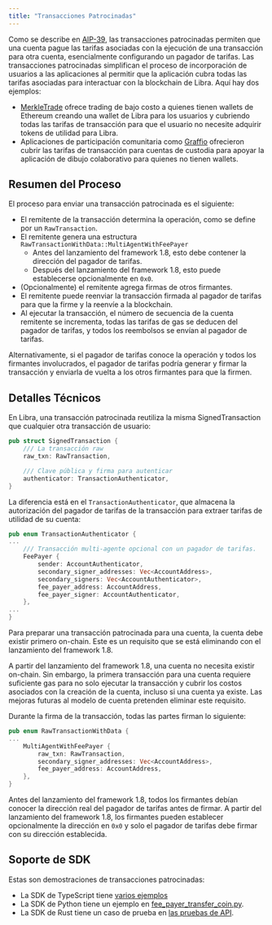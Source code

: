```yaml
---
title: "Transacciones Patrocinadas"
---
```


Como se describe en [AIP-39](https://github.com/libra2-foundation/AIPs/blob/main/aips/aip-39.md), las transacciones patrocinadas permiten que una cuenta pague las tarifas asociadas con la ejecución de una transacción para otra cuenta, esencialmente configurando un pagador de tarifas. Las transacciones patrocinadas simplifican el proceso de incorporación de usuarios a las aplicaciones al permitir que la aplicación cubra todas las tarifas asociadas para interactuar con la blockchain de Libra. Aquí hay dos ejemplos:

- [MerkleTrade](https://merkle.trade/) ofrece trading de bajo costo a quienes tienen wallets de Ethereum creando una wallet de Libra para los usuarios y cubriendo todas las tarifas de transacción para que el usuario no necesite adquirir tokens de utilidad para Libra.
- Aplicaciones de participación comunitaria como [Graffio](https://medium.com/libra2labs/graffio-web3s-overnight-sensation-81a6cf18b626) ofrecieron cubrir las tarifas de transacción para cuentas de custodia para apoyar la aplicación de dibujo colaborativo para quienes no tienen wallets.

## Resumen del Proceso

El proceso para enviar una transacción patrocinada es el siguiente:

- El remitente de la transacción determina la operación, como se define por un `RawTransaction`.
- El remitente genera una estructura `RawTransactionWithData::MultiAgentWithFeePayer`
  - Antes del lanzamiento del framework 1.8, esto debe contener la dirección del pagador de tarifas.
  - Después del lanzamiento del framework 1.8, esto puede establecerse opcionalmente en `0x0`.
- (Opcionalmente) el remitente agrega firmas de otros firmantes.
- El remitente puede reenviar la transacción firmada al pagador de tarifas para que la firme y la reenvíe a la blockchain.
- Al ejecutar la transacción, el número de secuencia de la cuenta remitente se incrementa, todas las tarifas de gas se deducen del pagador de tarifas, y todos los reembolsos se envían al pagador de tarifas.

Alternativamente, si el pagador de tarifas conoce la operación y todos los firmantes involucrados, el pagador de tarifas podría generar y firmar la transacción y enviarla de vuelta a los otros firmantes para que la firmen.

## Detalles Técnicos

En Libra, una transacción patrocinada reutiliza la misma SignedTransaction que cualquier otra transacción de usuario:

```rust
pub struct SignedTransaction {
    /// La transacción raw
    raw_txn: RawTransaction,

    /// Clave pública y firma para autenticar
    authenticator: TransactionAuthenticator,
}
```

La diferencia está en el `TransactionAuthenticator`, que almacena la autorización del pagador de tarifas de la transacción para extraer tarifas de utilidad de su cuenta:

```rust
pub enum TransactionAuthenticator {
...
    /// Transacción multi-agente opcional con un pagador de tarifas.
    FeePayer {
        sender: AccountAuthenticator,
        secondary_signer_addresses: Vec<AccountAddress>,
        secondary_signers: Vec<AccountAuthenticator>,
        fee_payer_address: AccountAddress,
        fee_payer_signer: AccountAuthenticator,
    },
...
}
```

Para preparar una transacción patrocinada para una cuenta, la cuenta debe existir primero on-chain. Este es un requisito que se está eliminando con el lanzamiento del framework 1.8.

A partir del lanzamiento del framework 1.8, una cuenta no necesita existir on-chain. Sin embargo, la primera transacción para una cuenta requiere suficiente gas para no solo ejecutar la transacción y cubrir los costos asociados con la creación de la cuenta, incluso si una cuenta ya existe. Las mejoras futuras al modelo de cuenta pretenden eliminar este requisito.

Durante la firma de la transacción, todas las partes firman lo siguiente:

```rust
pub enum RawTransactionWithData {
...
    MultiAgentWithFeePayer {
        raw_txn: RawTransaction,
        secondary_signer_addresses: Vec<AccountAddress>,
        fee_payer_address: AccountAddress,
    },
}
```

Antes del lanzamiento del framework 1.8, todos los firmantes debían conocer la dirección real del pagador de tarifas antes de firmar. A partir del lanzamiento del framework 1.8, los firmantes pueden establecer opcionalmente la dirección en `0x0` y solo el pagador de tarifas debe firmar con su dirección establecida.

## Soporte de SDK

Estas son demostraciones de transacciones patrocinadas:

- La SDK de TypeScript tiene [varios ejemplos](https://github.com/libra2org/libra2-ts-sdk/tree/main/examples/typescript-esm/sponsored_transactions)
- La SDK de Python tiene un ejemplo en [fee\_payer\_transfer\_coin.py](https://github.com/libra2org/libra2-python-sdk/blob/main/examples/fee_payer_transfer_coin.py).
- La SDK de Rust tiene un caso de prueba en [las pruebas de API](https://github.com/libra2org/libra2-core/blob/0a62e54e13bc5da604ceaf39efed5c012a292078/api/src/tests/transactions_test.rs#L255).
